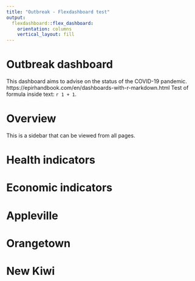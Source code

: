 ```yaml
---
title: "Outbreak - Flexdashboard test"
output: 
  flexdashboard::flex_dashboard:
    orientation: columns
    vertical_layout: fill
---
```

# Outbreak dashboard
This dashboard aims to advise on the status of the COVID-19 pandemic. 
https://epirhandbook.com/en/dashboards-with-r-markdown.html
Test of formula inside text: `r 1 + 1`.
 
# Overview {.sidebar}

This is a sidebar that can be viewed from all pages. 

# Health indicators {data-navmenu="Indicators"}
# Economic indicators {data-navmenu="Indicators"}
# Appleville {data-navmenu="Towns"}
# Orangetown {data-navmenu="Towns"}
# New Kiwi {data-navmenu="Towns"}
